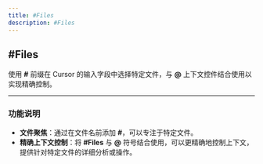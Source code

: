 ```yaml
---
title: #Files
description: #Files
---
```


## #Files

使用 **#** 前缀在 Cursor 的输入字段中选择特定文件，与 **@** 上下文控件结合使用以实现精确控制。

---

### **功能说明**

- **文件聚焦**：通过在文件名前添加 **#**，可以专注于特定文件。  
- **精确上下文控制**：将 **#Files** 与 **@** 符号结合使用，可以更精确地控制上下文，提供针对特定文件的详细分析或操作。